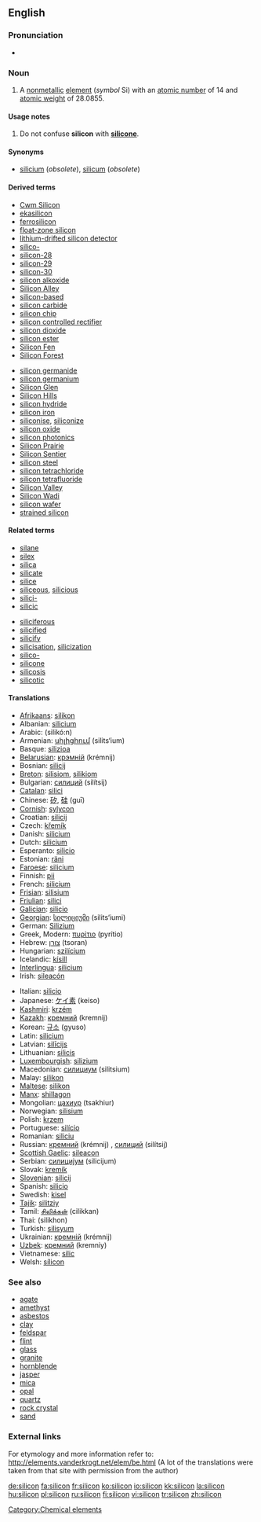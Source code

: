 ==English==
===Pronunciation===
*{{IPA|/'sIlIkʌn/}}

===Noun===
{{elements|Si|aluminium|Al|phosphorus|P}}
{{en-noun|-}}
{{wikipedia}}

#{{chemistry}} A [[nonmetallic]] [[element]] (''symbol'' Si) with an [[atomic number]] of 14 and [[atomic weight]] of 28.0855.

====Usage notes====
#Do not confuse '''silicon''' with '''[[silicone]]'''.

====Synonyms====
*[[silicium]] (''obsolete''), [[silicum]] (''obsolete'')

====Derived terms====
{{top2}}
*[[Cwm Silicon]]
*[[ekasilicon]]
*[[ferrosilicon]]
*[[float-zone silicon]]
*[[lithium-drifted silicon detector]]
*[[silico-]]
*[[silicon-28]]
*[[silicon-29]]
*[[silicon-30]]
*[[silicon alkoxide]]
*[[Silicon Alley]]
*[[silicon-based]]
*[[silicon carbide]]
*[[silicon chip]]
*[[silicon controlled rectifier]]
*[[silicon dioxide]]
*[[silicon ester]]
*[[Silicon Fen]]
*[[Silicon Forest]]
{{mid2}}
*[[silicon germanide]]
*[[silicon germanium]]
*[[Silicon Glen]]
*[[Silicon Hills]]
*[[silicon hydride]]
*[[silicon iron]]
*[[siliconise]], [[siliconize]]
*[[silicon oxide]]
*[[silicon photonics]]
*[[Silicon Prairie]]
*[[Silicon Sentier]]
*[[silicon steel]]
*[[silicon tetrachloride]]
*[[silicon tetrafluoride]]
*[[Silicon Valley]]
*[[Silicon Wadi]]
*[[silicon wafer]]
*[[strained silicon]]
{{bottom}}

====Related terms====
{{top2}}
*[[silane]]
*[[silex]]
*[[silica]]
*[[silicate]]
*[[silice]]
*[[siliceous]], [[silicious]]
*[[silici-]]
*[[silicic]]
{{mid2}}
*[[siliciferous]]
*[[silicified]]
*[[silicify]]
*[[silicisation]], [[silicization]]
*[[silico-]]
*[[silicone]]
*[[silicosis]]
*[[silicotic]]
{{bottom}}

====Translations====
{{top}}
*[[Afrikaans]]: [[silikon]]
*Albanian: [[silicium#Albanian|silicium]]
*Arabic: {{ARchar|[[سيلكون]]}} (silikó:n)
*Armenian: [[սիլիցիում]] (silits‘ium)
*Basque: [[silizioa]]
*[[Belarusian]]: [[крэмнiй]] (krémnij) {{m}}
*Bosnian: [[silicij]]
*[[Breton]]: [[silisiom]], [[silikiom]] {{m}}
*Bulgarian: [[силиций]] (silítsij) {{m}}
*[[Catalan]]: [[silici]] 
*Chinese: [[矽]], [[硅]] (guī)
*[[Cornish]]: [[sylycon]]
*Croatian: [[silicij]]
*Czech: [[křemík]]
*Danish: [[silicium#Danish|silicium]]
*Dutch: [[silicium#Dutch|silicium]] {{n}}
*Esperanto: [[silicio#Esperanto|silicio]]
*Estonian: [[räni]]
*[[Faroese]]: [[silicium#Faroese|silicium]]
*Finnish: [[pii]]
*French: [[silicium#French|silicium]] {{m}} 
*[[Frisian]]: [[silisium]]
*[[Friulian]]: [[silici]]
*[[Galician]]: [[silicio]]
*[[Georgian]]: [[სილიციუმი]] (silits‘iumi)
*German: [[Silizium]] {{n}}
*Greek, Modern: [[πυρίτιο]] (pyrítio) {{n}}
*Hebrew: [[צורן]] (tsoran)
*Hungarian: [[szilícium]]
*Icelandic: [[kísill]]
*[[Interlingua]]: [[silicium#Interlingua|silicium]]
*Irish: [[sileacón]]
{{mid}}
*Italian: [[silicio#Italian|silicio]] {{m}}
*Japanese: [[ケイ素]] (keiso)
*[[Kashmiri]]: [[krzém]]
*[[Kazakh]]: [[кремний]] (kremnij)
*Korean: [[규소]] (gyuso)
*Latin: [[silicium#Latin|silicium]]
*Latvian: [[silīcijs]]
*Lithuanian: [[silicis]]
*[[Luxembourgish]]: [[silizium]]
*Macedonian: [[силициум]] (silitsium)
*Malay: [[silikon]]
*[[Maltese]]: [[silikon]]
*[[Manx]]: [[shillagon]]
*Mongolian: [[цахиур]] (tsakhiur)
*Norwegian: [[silisium]]
*Polish: [[krzem]] {{m}}
*Portuguese: [[silício]] {{m}}
*Romanian: [[siliciu]] {{n}}
*Russian: [[кремний]] (krémnij) {{m}}, [[силиций]] (silítsij) {{m}}
*[[Scottish Gaelic]]: [[sileacon]]
*Serbian: [[силициjум]] (silicijum) {{m}}
*Slovak: [[kremík]] {{m}}
*[[Slovenian]]: [[silicij]]
*Spanish: [[silicio#Spanish|silicio]] {{m}}
*Swedish: [[kisel]]
*[[Tajik]]: [[silitziy]]
*Tamil: [[சிலிக்கன்]] (cilikkan)
*Thai: {{THchar|[[ซิลิคอน]]}} (silikhon)
*Turkish: [[silisyum]]
*Ukrainian: [[кремнiй]] (krémnij) {{m}}
*[[Uzbek]]: [[кремний]] (kremniy)
*Vietnamese: [[silic]]
*Welsh: [[sílicon]]
{{bottom}}

===See also===
*[[agate]]
*[[amethyst]]
*[[asbestos]]
*[[clay]]
*[[feldspar]]
*[[flint]]
*[[glass]]
*[[granite]]
*[[hornblende]]
*[[jasper]]
*[[mica]]
*[[opal]]
*[[quartz]]
*[[rock crystal]]
*[[sand]]

===External links===
For etymology and more information refer to:
http://elements.vanderkrogt.net/elem/be.html
(A lot of the translations were taken from that site with permission from the author)

[[Category:Chemical elements]]

[[de:silicon]]
[[fa:silicon]]
[[fr:silicon]]
[[ko:silicon]]
[[io:silicon]]
[[kk:silicon]]
[[la:silicon]]
[[hu:silicon]]
[[pl:silicon]]
[[ru:silicon]]
[[fi:silicon]]
[[vi:silicon]]
[[tr:silicon]]
[[zh:silicon]]